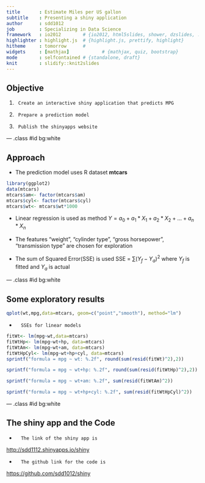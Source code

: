 ```yaml
---
title       : Estimate Miles per US gallon
subtitle    : Presenting a shiny application
author      : sdd1012
job         : Specializing in Data Science
framework   : io2012        # {io2012, html5slides, shower, dzslides, ...}
highlighter : highlight.js  # {highlight.js, prettify, highlight}
hitheme     : tomorrow      # 
widgets     : [mathjax]            # {mathjax, quiz, bootstrap}
mode        : selfcontained # {standalone, draft}
knit        : slidify::knit2slides
---
```


## Objective 

1.      Create an interactive shiny application that predicts MPG

2.      Prepare a prediction model

3.      Publish the shinyapps website


--- .class #id bg:white

## Approach 

*  The prediction model uses R dataset **mtcars**

```r
library(ggplot2)
data(mtcars)
mtcars$am<- factor(mtcars$am)
mtcars$cyl<- factor(mtcars$cyl)
mtcars$wt<- mtcars$wt*1000
```

*  Linear regression is used as method
$Y = a_0 + a_1*X_1 + a_2*X_2 + ...+ a_n*X_n$

*  The features "weight", "cylinder type", "gross horsepower", "transmission type" are chosen for exploration

*  The sum of Squared Error(SSE) is used
SSE = $\sum(Y_f-Y_a)^2$ where $Y_f$ is fitted and $Y_a$ is actual

--- .class #id bg:white

## Some exploratory results 

```r
qplot(wt,mpg,data=mtcars, geom=c("point","smooth"), method="lm")

```

*       SSEs for linear models

```r
fitWt<- lm(mpg~wt,data=mtcars)
fitWtHp<- lm(mpg~wt+hp, data=mtcars)
fitWtAm<- lm(mpg~wt+am, data=mtcars)
fitWtHpCyl<- lm(mpg~wt+hp+cyl, data=mtcars)
sprintf("formula = mpg ~ wt: %.2f", round(sum(resid(fitWt)^2),2))
```

```r
sprintf("formula = mpg ~ wt+hp: %.2f", round(sum(resid(fitWtHp)^2),2))
```

```r
sprintf("formula = mpg ~ wt+am: %.2f", sum(resid(fitWtAm)^2))
```


```r
sprintf("formula = mpg ~ wt+hp+cyl: %.2f", sum(resid(fitWtHpCyl)^2))
```

--- .class #id bg:white

## The shiny app and the Code

*       The link of the shiny app is

[http://sdd1112.shinyapps.io/shiny](http://sdd1112.shinyapps.io/shiny) 


*       The github link for the code is

[https://github.com/sdd1012/shiny](https://github.com/sdd1012/shiny) 


